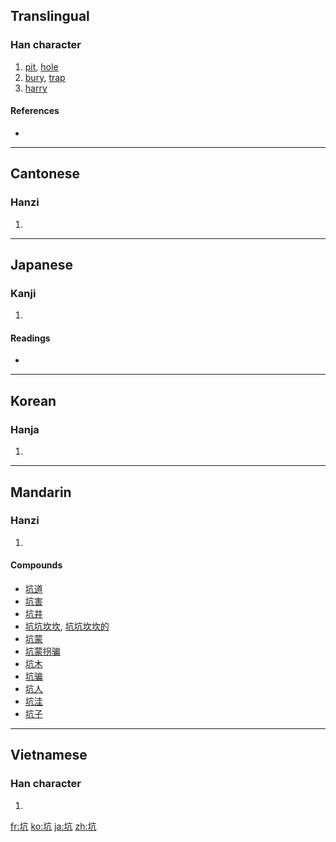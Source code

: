 {{also|阬}}
==Translingual==

===Han character===
{{Han char|rn=32|rad=土|as=04|sn=7|four=4011<sub>7</sub>|canj=土卜竹弓 (GYHN)}}

# [[pit]], [[hole]]
# [[bury]], [[trap]]
# [[harry]]

====References====
* {{Han ref|kx=0226.010|dkj=04932|dj=0460.080|hdz=10426.090|uh=5751|ud=22353|bh=A77C|bd=42876}}

----

==Cantonese==

===Hanzi===
{{yue-hanzi|jyut=|y=haang1}}

# {{defn|Cantonese|sort=土04}}

----

==Japanese==

===Kanji===
{{ja-kanji|grade=c|rs=土04}}

# {{defn|Japanese}}

====Readings====
* {{ja-readings|on=[[こう]] (kō)|kun=[[あな]] (ana), [[あなにする]] (ananisuru)}}

----

==Korean==

===Hanja===
{{ko-hanja|hangeul=갱|rv=gaeng|mr=kaeng}}

# {{defn|Korean|sort=土04}}

----

==Mandarin==

===Hanzi===
{{cmn-hanzi|pin=[[kēng]] ([[keng1]])|wg=k'eng<sup>1</sup>}}

# {{defn|Mandarin|sort=土04}}

====Compounds====
* [[坑道]]
* [[坑害]]
* [[坑井]]
* [[坑坑坎坎]], [[坑坑坎坎的]]
* [[坑蒙]]
* [[坑蒙拐骗]]
* [[坑木]]
* [[坑骗]]
* [[坑人]]
* [[坑洼]]
* [[坑子]]

----

==Vietnamese==

===Han character===
{{vi-hantu|[[khanh]], [[ganh]]|rs=土04}}

# {{defn|Vietnamese|sort=土04}}

[[fr:坑]]
[[ko:坑]]
[[ja:坑]]
[[zh:坑]]